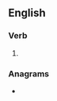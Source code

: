 ==English==

===Verb===
{{head|en|present participle}}

# {{present participle of|zipper|lang=en|nocat=1}}

===Anagrams===
* {{anagrams|en|a=egiinpprz|rezipping}}